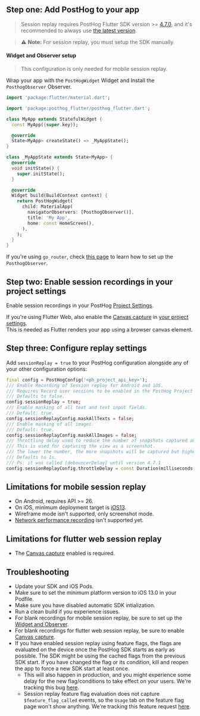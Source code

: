 ## Step one: Add PostHog to your app

> Session replay requires PostHog Flutter SDK version >= [4.7.0](https://github.com/PostHog/posthog-flutter/releases), and it's recommended to always use [the latest version](/docs/sdk-doctor).



> ⚠️ **Note:** For session replay, you must setup the SDK manually.

<FlutterInstallManual />

#### Widget and Observer setup

> This configuration is only needed for mobile session replay.

Wrap your app with the `PostHogWidget` Widget and Install the `PosthogObserver` Observer.

```dart
import 'package:flutter/material.dart';

import 'package:posthog_flutter/posthog_flutter.dart';

class MyApp extends StatefulWidget {
  const MyApp({super.key});

  @override
  State<MyApp> createState() => _MyAppState();
}

class _MyAppState extends State<MyApp> {
  @override
  void initState() {
    super.initState();
  }

  @override
  Widget build(BuildContext context) {
    return PostHogWidget(
      child: MaterialApp(
        navigatorObservers: [PosthogObserver()],
        title: 'My App',
        home: const HomeScreen(),
      ),
    );
  }
}
```

If you're using `go_router`, check [this page](/docs/libraries/flutter#capturing-screen-views) to learn how to set up the `PosthogObserver`.

## Step two: Enable session recordings in your project settings

Enable session recordings in your PostHog [Project Settings](https://app.posthog.com/project/settings).

If you're using Flutter Web, also enable the [Canvas capture](/docs/session-replay/canvas-recording) in [your project settings](https://us.posthog.com/settings/project-replay).  
This is needed as Flutter renders your app using a browser canvas element.

<ProductScreenshot
  imageLight={EnableSessionReplayLight} 
  imageDark={EnableSessionReplayDark} 
  alt="Enable session recordings in your PostHog'"
  classes="rounded"
/>

## Step three: Configure replay settings 

Add `sessionReplay = true` to your PostHog configuration alongside any of your other configuration options:

```dart
final config = PostHogConfig('<ph_project_api_key>');
/// Enable Recording of Session replay for Android and iOS.
/// Requires Record user sessions to be enabled in the PostHog Project Settings.
/// Defaults to false.
config.sessionReplay = true;
/// Enable masking of all text and text input fields.
/// Default: true.
config.sessionReplayConfig.maskAllTexts = false;
/// Enable masking of all images.
/// Default: true.
config.sessionReplayConfig.maskAllImages = false;
/// Throttling delay used to reduce the number of snapshots captured and reduce performance impact.
/// This is used for capturing the view as a screenshot.
/// The lower the number, the more snapshots will be captured but higher the performance impact.
/// Defaults to 1s.
/// Ps: it was called [debouncerDelay] until version 4.7.1
config.sessionReplayConfig.throttleDelay = const Duration(milliseconds: 1000);
```

## Limitations for mobile session replay

- On Android, requires API >= 26.
- On iOS, minimum deployment target is [iOS13](/docs/libraries/ios).
- Wireframe mode isn't supported, only screenshot mode.
- [Network performance recording](docs/session-replay/network-recording) isn't supported yet.

## Limitations for flutter web session replay

- The [Canvas capture](/docs/session-replay/canvas-recording) enabled is required.

## Troubleshooting

- Update your SDK and iOS Pods.
- Make sure to set the minimum platform version to iOS 13.0 in your Podfile.
- Make sure you have disabled automatic SDK intialization. 
- Run a clean build if you experience issues.
- For blank recordings for mobile session replay, be sure to set up the [Widget and Observer](/docs/session-replay/installation?tab=Flutter#widget-and-observer-setup).
- For blank recordings for flutter web session replay, be sure to enable [Canvas capture](/docs/session-replay/canvas-recording).
- If you have enabled session replay using feature flags, the flags are evaluated on the device once the PostHog SDK starts as early as possible. The SDK might be using the cached flags from the previous SDK start. If you have changed the flag or its condition, kill and reopen the app to force a new SDK start at least once.
    - This will also happen in production, and you might experience some delay for the new flag/conditions to take effect on your users. We're tracking this bug [here](https://github.com/PostHog/posthog-ios/issues/263).
    - Session replay feature flag evaluation does not capture `$feature_flag_called` events, so the `Usage` tab on the feature flag page won't show anything. We're tracking this feature request [here](https://github.com/PostHog/posthog-android/issues/250).
